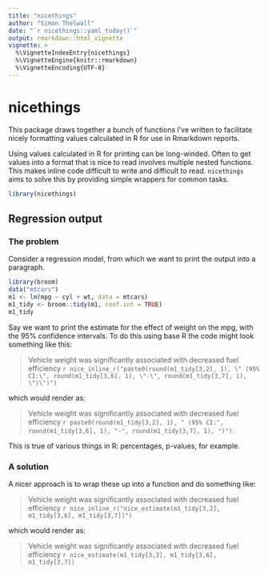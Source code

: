 ```yaml
---
title: "nicethings"
author: "Simon Thelwall"
date: "`r nicethings::yaml_today()`"
output: rmarkdown::html_vignette
vignette: >
  %\VignetteIndexEntry{nicethings}
  %\VignetteEngine{knitr::rmarkdown}
  %\VignetteEncoding{UTF-8}
---
```


# nicethings

This package draws together a bunch of functions I've written to facilitate nicely formatting values calculated in R for use in Rmarkdown reports.

Using values calculated in R for printing can be long-winded. 
Often to get values into a format that is nice to read involves multiple nested functions. 
This makes inline code difficult to write and difficult to read. 
`nicethings` aims to solve this by providing simple wrappers for common tasks. 

```r
library(nicethings)
```

## Regression output

### The problem

Consider a regression model, from which we want to print the output into a paragraph. 

```r
library(broom)
data("mtcars")
m1 <- lm(mpg ~ cyl + wt, data = mtcars)
m1_tidy <- broom::tidy(m1, conf.int = TRUE)
m1_tidy
```

Say we want to print the estimate for the effect of weight on the mpg, with the 95% confidence intervals. 
To do this using base R the code might look something like this:

> Vehicle weight was significantly associated with decreased fuel efficiency `r nice_inline_r("paste0(round(m1_tidy[3,2], 1), \" (95% CI:\", round(m1_tidy[3,6], 1), \"-\", round(m1_tidy[3,7], 1), \")\")")`

which would render as: 

> Vehicle weight was significantly associated with decreased fuel efficiency `r paste0(round(m1_tidy[3,2], 1), " (95% CI:", round(m1_tidy[3,6], 1), "-", round(m1_tidy[3,7], 1), ")")`. 

This is true of various things in R: percentages, p-values, for example.

### A solution

A nicer approach is to wrap these up into a function and do something like: 

> Vehicle weight was significantly associated with decreased fuel efficiency `r nice_inline_r("nice_estimate(m1_tidy[3,2], m1_tidy[3,6], m1_tidy[3,7])")`

which would render as:

> Vehicle weight was significantly associated with decreased fuel efficiency `r nice_estimate(m1_tidy[3,2], m1_tidy[3,6], m1_tidy[3,7])`
